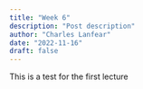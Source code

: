 ```yaml
---
title: "Week 6"
description: "Post description"
author: "Charles Lanfear"
date: "2022-11-16"
draft: false
---
```


This is a test for the first lecture